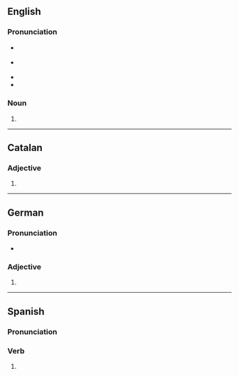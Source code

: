 {{also|extremés|extrêmes}}
==English==

===Pronunciation===
* {{a|RP}} {{IPA|en|/ɪkˈstɹiːmz/|/ɛkˈstɹiːmz/}}
* {{a|GA}} {{IPA|en|/ɪkˈstɹimz/}}
* {{rhymes|en|iːmz|s=2}}
* {{hyph|en|ex|tremes}}

===Noun===
{{head|en|noun form}}

# {{plural of|en|extreme}}

----

==Catalan==

===Adjective===
{{head|ca|adjective form}}

# {{feminine plural of|ca|extrem}}

----

==German==

===Pronunciation===
* {{audio|de|De-extremes.ogg|Audio}}

===Adjective===
{{head|de|adjective form}}

# {{de-adj form of|extrem}}

----

==Spanish==

===Pronunciation===
{{es-pr}}

===Verb===
{{head|es|verb form}}

# {{es-verb form of|extremar}}